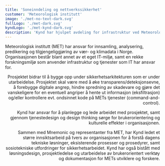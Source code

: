 ```yaml
---
title: 'Soneinndeling og nettverkssikkerhet'
customer: 'Meteorologisk institutt'
image: './met-no-text-dark.svg'
fullLogo: './met-dark.svg'
kyndLogo: './met-kynd-dark.svg'
description: 'Kynd har hjulpet avdeling for infrastruktur ved Meteorologisk institutt med prosjektledelse, tjenestedesign, innsiktsarbeid, frontendutvikling og arbeid med deling- og sikkerhetskultur. '
---
```



<PageSection heading="Soneinndeling og nettverkssikkerhet" subheading="◃ Prosjektet">
  <Prose align="left">
    <p>
      Meteorologisk institutt (MET) har ansvar for innsamling, analysering, predikering og
      tilgjengeliggjøring av vær- og klimadata i Norge. Organisasjonen består blant annet av et eget
      IT-miljø, samt en rekke forskningsmiljø som anvender infrastruktur og tjenester som IT har
      ansvar for.
    </p>
  </Prose>
  <Prose align="right">
    <p>
      Prosjektet bidrar til å bygge opp under sikkerhetsarkitekturen som er under utarbeidelse.
      Prosjektet skal være med å øke transparens/deteksjonsevne, å forebygge digitale angrep, hindre
      spredning av skadevare og gjøre det vanskeligere for en eventuell angriper å hente ut
      informasjon (eksfiltrasjon) og/eller kontrollere evt. ondsinnet kode på METs tjenester
      (command-and-control).
    </p>
  </Prose>
</PageSection>
<PageSection subheading="◃ Kynds roller" heading="Prosjektledelse, teamledelse, tjenestedesign">
  <Prose align="right">
    <p>
      Kynd har ansvar for å planlegge og lede arbeidet med prosjektet, samt gjennom tjenestedesign
      og design thinking sørge for brukerorientering og kulturelle effekter i organisasjonen.
    </p>
    <p>
      Sammen med Mnemonic og representanter fra MET, har Kynd ledet et større innsiktsarbeid på
      tvers av organisasjonen for å forstå dagens tekniske løsninger, eksisterende prosesser og
      prosedyrer, samt sosiotekniske utfordringer for sikkerhetsarbeidet. Kynd har også bistått med
      løsningsdesign, prosjektledelse og utarbeidelse av brukerorientert verktøy og dokumentasjon
      for METs utviklere og forskere.
    </p>
  </Prose>
</PageSection>
